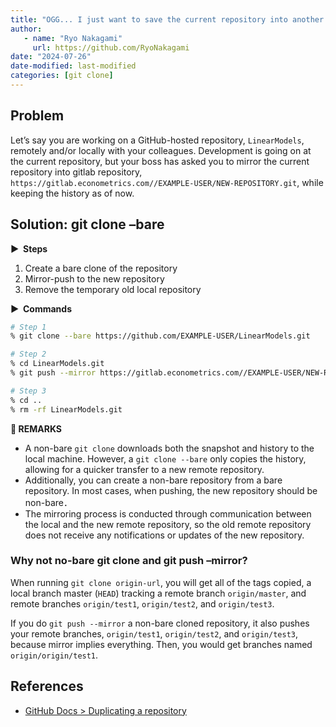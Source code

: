 ```yaml
---
title: "OGG... I just want to save the current repository into another remote..."
author: 
   - name: "Ryo Nakagami"
     url: https://github.com/RyoNakagami
date: "2024-07-26"
date-modified: last-modified
categories: [git clone]
---
```


## Problem

Let’s say you are working on a GitHub-hosted repository, `LinearModels`, remotely and/or locally with your colleagues.
Development is going on at the current repository, but your boss has asked you to mirror the current
repository into gitlab repository, `https://gitlab.econometrics.com//EXAMPLE-USER/NEW-REPOSITORY.git`, while keeping the history as of now.

## Solution: git clone --bare

<strong > &#9654;&nbsp; Steps</strong>

1. Create a bare clone of the repository
2. Mirror-push to the new repository
3. Remove the temporary old local repository 

<strong > &#9654;&nbsp; Commands</strong>

```zsh
# Step 1
% git clone --bare https://github.com/EXAMPLE-USER/LinearModels.git

# Step 2
% cd LinearModels.git
% git push --mirror https://gitlab.econometrics.com//EXAMPLE-USER/NEW-REPOSITORY.git

# Step 3
% cd ..
% rm -rf LinearModels.git
```

<div class="blog-custom-border">
<strong >📘 REMARKS</strong> <br>

- A non-bare `git clone` downloads both the snapshot and history to the local machine. However, a `git clone --bare` only copies the history, allowing for a quicker transfer to a new remote repository.
- Additionally, you can create a non-bare repository from a bare repository. In most cases, when pushing, the new repository should be non-bare．
- The mirroring process is conducted through communication between the local and the new remote repository, so the old remote repository does not receive any notifications or updates of the new repository.

</div>

### Why not no-bare git clone and git push --mirror?

When running `git clone origin-url`, you will get all of the tags copied,
a local branch master (`HEAD`) tracking a remote branch `origin/master`, and remote
branches `origin/test1`, `origin/test2`, and `origin/test3`. 

If you do `git push --mirror` a non-bare cloned repository, it also pushes your remote branches,
`origin/test1`, `origin/test2`, and `origin/test3`, because mirror implies everything.
Then, you would get branches named `origin/origin/test1`. 

References
----------
- [GitHub Docs > Duplicating a repository](https://docs.github.com/en/repositories/creating-and-managing-repositories/duplicating-a-repository)